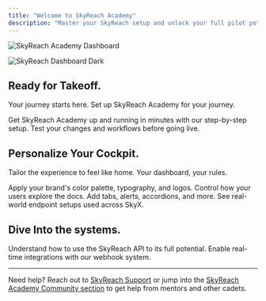 ```yaml
---
title: "Welcome to SkyReach Academy"
description: "Master your SkyReach setup and unlock your full pilot potential."
---
```


<img
  className="block dark:hidden"
  src="/IMG_1240.jpeg"
  alt="SkyReach Academy Dashboard"
  title="SkyReach Academy Dashboard"
/>

<img
  className="hidden dark:block"
  src="/dashboard-dark.png"
  alt="SkyReach Dashboard Dark"
  title="SkyReach Academy Dashboard"
/>

## Ready for Takeoff.

Your journey starts here. Set up SkyReach Academy for your journey.

<CardGroup cols={2}>
  <Card title="Quickstart Guide" icon="rocket" href="/quickstart">
    Get SkyReach Academy up and running in minutes with our step-by-step setup.
  </Card>
  <Card title="Dev Mode Preview" icon="eye" href="/development">
    Test your changes and workflows before going live.
  </Card>
</CardGroup>

## Personalize Your Cockpit.

Tailor the experience to feel like home. Your dashboard, your rules.

<CardGroup cols={2}>
  <Card title="Change the Look" icon="palette" href="/essentials/settings">
    Apply your brand's color palette, typography, and logos.
  </Card>
  <Card title="Tweak Navigation" icon="bars" href="/essentials/navigation">
    Control how your users explore the docs.
  </Card>
  <Card title="Drop Custom Components" icon="screwdriver-wrench" href="/essentials/reusable-snippets">
    Add tabs, alerts, accordions, and more.
  </Card>
  <Card title="Explore Examples" icon="stars" href="/api-reference/endpoint/get">
    See real-world endpoint setups used across SkyX.
  </Card>
</CardGroup>

## Dive Into the systems.

<CardGroup cols={2}>
  <Card title="API Overview" icon="book-open" href="/api-reference/introduction">
    Understand how to use the SkyReach API to its full potential.
  </Card>
  <Card title="Use Webhooks" icon="bolt" href="/api-reference/endpoint/webhook">
    Enable real-time integrations with our webhook system.
  </Card>
</CardGroup>

---

Need help? Reach out to [SkyReach Support](mailto:hello@skyxintl.me) or jump into the [SkyReach Academy Community section](https://sra.skyxintl.me/community) to get help from mentors and other cadets.